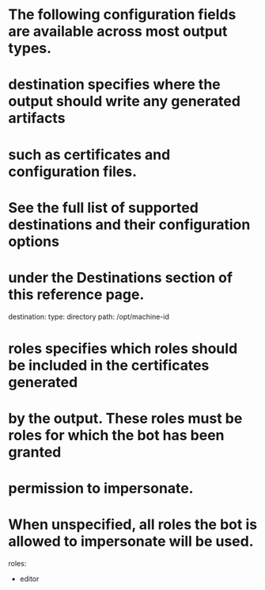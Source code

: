 # The following configuration fields are available across most output types.

# destination specifies where the output should write any generated artifacts
# such as certificates and configuration files.
#
# See the full list of supported destinations and their configuration options
# under the Destinations section of this reference page.
destination:
  type: directory
  path: /opt/machine-id
# roles specifies which roles should be included in the certificates generated
# by the output. These roles must be roles for which the bot has been granted
# permission to impersonate.
#
# When unspecified, all roles the bot is allowed to impersonate will be used.
roles:
  - editor
